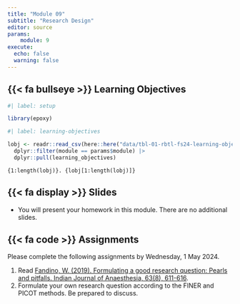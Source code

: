 ```yaml
---
title: "Module 09"
subtitle: "Research Design"
editor: source
params:
    module: 9
execute: 
  echo: false
  warning: false
---
```


## {{< fa bullseye >}} Learning Objectives

```r
#| label: setup

library(epoxy)
```

```r
#| label: learning-objectives

lobj <- readr::read_csv(here::here("data/tbl-01-rbtl-fs24-learning-objectives.csv")) |> 
  dplyr::filter(module == params$module) |>
  dplyr::pull(learning_objectives)

```

```epoxy
{1:length(lobj)}. {lobj[1:length(lobj)]}
```


## {{< fa display >}} Slides

- You will present your homework in this module. There are no additional slides.

## {{< fa code >}} Assignments
Please complete the following assignments by Wednesday, 1 May 2024.

1. Read [Fandino, W. (2019). Formulating a good research question: Pearls and pitfalls. Indian Journal of Anaesthesia, 63(8), 611-616](https://drive.google.com/file/d/1PKZDMm23e5n_22T9zHyRbtcQI2_7_-7G/view).
2. Formulate your own research question according to the FINER and PICOT methods. Be prepared to discuss.

